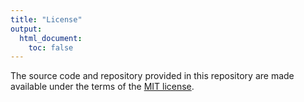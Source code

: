```yaml
---
title: "License"
output:
  html_document:
    toc: false
---
```


The source code and repository provided in this repository are made
available under the terms of the
[MIT license](https://opensource.org/licenses/mit-license.html).

